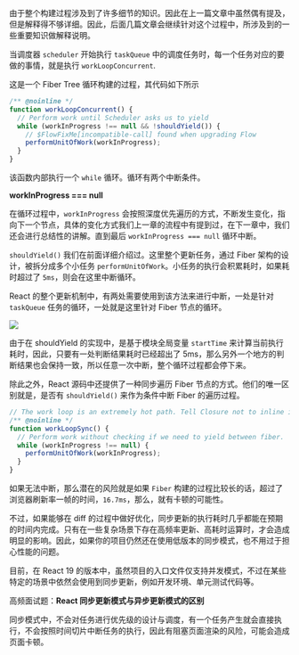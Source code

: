 由于整个构建过程涉及到了许多细节的知识。因此在上一篇文章中虽然偶有提及，但是解释得不够详细。因此，后面几篇文章会继续针对这个过程中，所涉及到的一些重要知识做解释说明。

当调度器 `scheduler` 开始执行 `taskQueue` 中的调度任务时，每一个任务对应的要做的事情，就是执行 `workLoopConcurrent`. 

这是一个 Fiber Tree 循环构建的过程，其代码如下所示

```ts
/** @noinline */
function workLoopConcurrent() {
  // Perform work until Scheduler asks us to yield
  while (workInProgress !== null && !shouldYield()) {
    // $FlowFixMe[incompatible-call] found when upgrading Flow
    performUnitOfWork(workInProgress);
  }
}
```

该函数内部执行一个 `while` 循环。循环有两个中断条件。

**workInProgress === null**

在循环过程中，`workInProgress` 会按照深度优先遍历的方式，不断发生变化，指向下一个节点，具体的变化方式我们上一章的流程中有提到过，在下一章中，我们还会进行总结性的讲解。直到最后 `workInProgress === null` 循环中断。


`shouldYield()` 我们在前面详细介绍过。这里整个更新任务，通过 Fiber 架构的设计，被拆分成多个小任务 `performUnitOfWork`。小任务的执行会积累耗时，如果耗时超过了 `5ms`，则会在这里中断循环。

React 的整个更新机制中，有两处需要使用到该方法来进行中断，一处是针对 `taskQueue` 任务的循环，一处就是这里针对 Fiber 节点的循环。

![](/images/reactprinciple/fiber/workLoopConcurrent/1.jpg)

由于在 shouldYield 的实现中，是基于模块全局变量 `startTime` 来计算当前执行耗时，因此，只要有一处判断结果耗时已经超出了 5ms，那么另外一个地方的判断结果也会保持一致，所以任意一次中断，整个循环过程都会停下来。


除此之外，React 源码中还提供了一种同步遍历 Fiber 节点的方式。他们的唯一区别就是，是否有 `shouldYield()` 来作为条件中断 Fiber 的遍历过程。

```ts
// The work loop is an extremely hot path. Tell Closure not to inline it.
/** @noinline */
function workLoopSync() {
  // Perform work without checking if we need to yield between fiber.
  while (workInProgress !== null) {
    performUnitOfWork(workInProgress);
  }
}
```

如果无法中断，那么潜在的风险就是如果 `Fiber` 构建的过程比较长的话，超过了浏览器刷新率一帧的时间，`16.7ms`，那么，就有卡顿的可能性。

不过，如果能够在 diff 的过程中做好优化，同步更新的执行耗时几乎都能在预期的时间内完成。只有在一些复杂场景下存在高频率更新、高耗时运算时，才会造成明显的影响。因此，如果你的项目仍然还在使用低版本的同步模式，也不用过于担心性能的问题。

目前，在 React 19 的版本中，虽然项目的入口文件仅支持并发模式，不过在某些特定的场景中依然会使用到同步更新，例如开发环境、单元测试代码等。


高频面试题：**React 同步更新模式与异步更新模式的区别**

同步模式中，不会对任务进行优先级的设计与调度，有一个任务产生就会直接执行，不会按照时间切片中断任务的执行，因此有阻塞页面渲染的风险，可能会造成页面卡顿。
